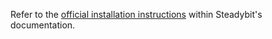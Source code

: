 Refer to the [official installation instructions](https://docs.steadybit.com/install-and-configure/install-agents/aws-cloud) within Steadybit's documentation.
